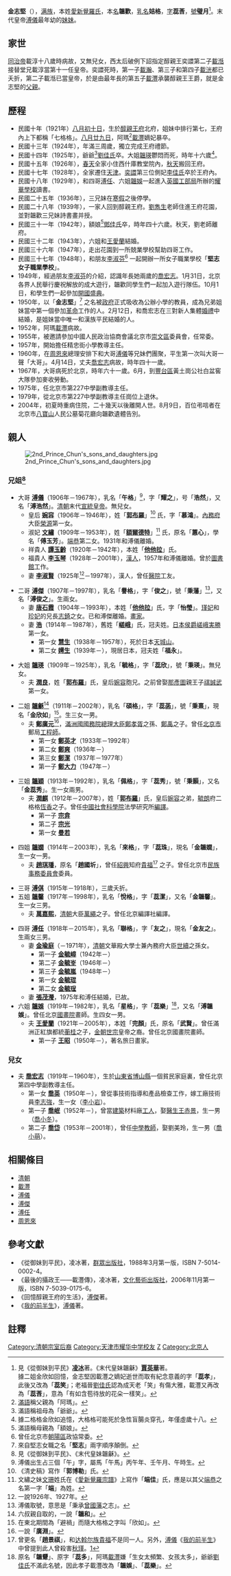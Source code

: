 {{東亞女性歷史人物
|名稱= 金志堅
|身份= [[醇親王府|醇親王府]]七格格<br />原[[北京市|北京市]]第227中學副教導主任
|畫像= [[檔案:Aisin-Gioro_Yunhuan.jpg|200px]]
|說明=
|姓= [[愛新覺羅|愛新覺羅]]〔{{lang-mnc|ᠠᡳᠰᡳᠨ<br> ᡤᡳᠣᡵᠣ|v=Aisin Gioro|a=Aisin Giuro}}〕
|名= 韞歡〔{{lang-mnc|ᠶᡡᠨᡥᡠᠸᠠᠨ|v=Yūnhuwan|a=Yvnhuwan}}〕
|姓名=
|字= 蕊莟
|官職=
|封爵=
|位號=
|封號=
|御稱號=
|湯沐邑=
|徽號=
|宮號1=
|宮號2=
|神號=
|尊號=
|乳名= 姞格
|幼名=
|兒名=
|童名=
|小字=
|號= 璧月
|法號=
|院號=
|其他名號= 金韞歡（學名）
|出生年= [[民國十年|民國十年]][[八月初十|八月初十日]]<br />{{birth date|1921|9|11}}
|出生地= {{ROC1}}[[北京|北京]][[醇親王府|醇親王府]]北府（今[[宋慶齡故居|宋慶齡故居]]）
|婚年= 1950年2月12日
|逝世年= 2004年[[夏|夏]]（83歲）
|逝世地= {{PRC}}北京市
|諡號=
|墳墓=
|父親= [[載灃|載靜雲]]
|嫡母=
|母親= [[鄧佳氏|鄧佳氏]]
|夫= [[喬宏志|喬宏志]]
|婚姻名份=
|夫之父=
|夫之母=
|夫之嫡母=
|夫之元配=
|夫之正室=
|夫之繼室=
|夫之平妻=
|夫之側室=
|兄弟=
|姊妹=
|嫡兄弟=
|嫡姊妹=
|庶兄弟=
|庶姊妹=
|同胞兄弟= 三哥 [[溥倛|溥倛]]<br />四哥 [[金友之|金友之]]
|同胞姊妹= 四姐 [[金韞嫺_(皇妹)|金韞嫺]]<br />五姐 [[金韞馨|金韞馨]]<br />六姐 [[溥韞娛|溥韞娛]]
|異母兄弟= 大哥 [[溥仪|溥浩然]]<br />二哥 [[溥傑|溥傑]]
|異母姊妹= 大姐 [[韞瑛|韞瑛]]<br />二姐 [[金欣如|金欣如]]<br />三姐 [[金韞穎|金蕊秀]]
|異父兄弟=
|異父姊妹=
|繼兄弟=
|繼姊妹=
|子= 大兒子 [[喬岷|喬岷]]<br />二兒子 喬岱
|女= 大女兒 喬英
|養子=
|養女=
|繼子=
|繼女=
|注釋=}}

'''金志堅'''（{{bd|1921年|9月11日|2004年||catIdx=J金志堅 (皇妹)}}），[[满族|满族]]，本姓[[愛新覺羅氏|愛新覺羅氏]]，本[[名|名]]'''韞歡'''，[[乳名|乳名]]'''姞格'''，[[表字|字]]'''蕊莟'''，[[號|號]]'''璧月'''<ref>見《從御妹到平民》'''[[凌冰|凌冰]]'''著。《末代皇妹韞龢》'''[[賈英華|賈英華]]'''著。<br />
據二姐金欣如回憶，金志堅因載灃之嫡妃逝世而取有紀念意義的字「'''蕊孝'''」，此後又改為「'''蕊笑'''」；老福晉[[劉佳氏|劉佳氏]]認為成天老「笑」有傷大雅，載灃又再改為「'''蕊莟'''」，意為「有如含苞待放的花朵一樣笑」。</ref>。末代皇帝[[溥儀|溥儀]]最年幼的[[兄弟姊妹|妹妹]]。

== 家世 ==
[[同治帝|同治帝]]載淳十八歲時病故，又無兒女，西太后破例下詔指定醇親王奕譞第二子[[載湉|載湉]]接替堂兄載淳當第十一任皇帝。奕譞死時，第一子[[載瀚|載瀚]]、第三子和第四子[[載洸|載洸]]都已夭折，第二子載湉已當皇帝，於是由最年長的第五子[[載灃|載灃]]承襲醇親王王爵，就是金志堅的[[父親|父親]]。

== 歷程 ==
*民國十年（1921年）[[八月初十|八月初十日]]，生於[[醇親王府|醇親王府]]北府，姐妹中排行第七，王府內上下都稱「七格格」。[[八月廿九|八月廿九日]]，阿瑪<ref>[[滿語|滿語]]稱父親為「阿瑪」。</ref>[[載灃|載灃]]嫡妃暴卒。
*民國十三年（1924年），年滿三周歲，獨立完成王府禮節。
*民國十四年（1925年），爺爺<ref>滿語稱祖母為「爺爺」。</ref>[[侧福晋刘佳氏|劉佳氏]]卒。大姐[[韞瑛|韞瑛]]鬱悶而死，時年十六歲<ref>據二格格金欣如追憶，大格格可能死於急性盲腸炎穿孔，年僅虛歲十八。</ref>。
*民國十五年（1926年），[[春天|春天]]全家小住西什庫教堂院內，[[秋天|秋天]]搬回王府。
*民國十七年（1928年），全家遷住[[天津|天津]]。[[奕譞|奕譞]]第三位側妃[[李佳氏|李佳氏]]卒於王府內。
*民國十八年（1929年），和四哥[[溥任|溥任]]、六姐[[韞娛|韞娛]]一起進入[[英國|英國]][[工部局|工部局]]所辦的[[天津市耀华中学|耀華學校]]讀書。
*民國二十五年（1936年），三兄妹在[[寒假|寒假]]之後停學。
*民國二十八年（1939年），一家人回到醇親王府。[[劉雋生|劉雋生]]老師住進王府花園，並對韞歡三兄妹詩書畫并授。
*民國三十一年（1942年），額娘<ref>滿語稱母親為「額娘」。</ref>[[鄧佳氏|鄧佳氏]]卒，時年四十六歲。秋天，劉老師離府。
*民國三十二年（1943年），六姐和[[王愛蘭|王愛蘭]]結婚。
*民國三十六年（1947年），走出花園到一所兢業學校幫助四哥工作。
*民國三十七年（1948年），和朋友[[李淑芬|李淑芬]]<ref>曾任北京市[[朝陽區|朝陽區]]政協常委。</ref> 一起開辦一所女子職業學校「'''堅志女子職業學校'''」。
*1949年，經過朋友[[李淑芬|李淑芬]]的介紹，認識年長她兩歲的[[喬宏志|喬宏志]]。1月31日，北京各界人民舉行慶祝解放的成大遊行，韞歡同學生們一起加入遊行隊伍。10月1日，和學生們一起參加[[中华人民共和国开国大典|開國盛典]]。
*1950年，以「'''金志堅'''」<ref>來自堅志女職之名「'''堅志'''」兩字順序顛倒。</ref> 之名被[[政府|政府]]正式吸收為公辦小學的教員，成為兄弟姐妹當中第一個參加[[革命|革命]]工作的人。2月12日，和喬宏志在三對新人集體[[婚禮|婚禮]]中結婚，是姐妹當中唯一和漢族平民結婚的人。
*1952年，阿瑪[[載灃|載灃]]病故。
*1955年，被邀請參加中國人民政治協商會議北京市[[崇文區|崇文區]]委員會，任常委。
*1957年，開始擔任精忠街小學教導主任。
*1960年，在[[周恩來|周恩來]]總理安排下和大哥[[溥儀|溥儀]]等兄妹們團聚，平生第一次叫大哥一聲「大哥」。4月14日，丈夫[[喬宏志|喬宏志]]病故，時年四十一歲。
*1967年，大哥病死於北京，時年六十一歲。6月，到[[豐台區|豐台區]]黃土崗公社白盆窖大隊參加麥收勞動。
*1975年，任北京市第227中學副教導主任。
*1979年，從北京市第227中學副教導主任崗位上退休。
*2004年，初夏時重病住院，二十幾天以後離開人世。8月9日，百位弔唁者在北京市[[八寶山|八寶山]]人民公墓菊花廳向韞歡遺體告別。

== 親人 ==
[[File:2nd_Prince_Chun's_sons_and_daughters.jpg|thumb]]
=== 兄姐<ref>見《從御妹到平民》、《末代皇妹韞龢》。</ref> ===
*大哥 '''[[溥儀|溥儀]]'''（1906年－1967年），乳名「'''午格'''」<ref>溥儀出生占三個「午」字，屬馬「午馬」丙午年、壬午月、午時生。</ref>，字「'''耀之'''」，号「'''浩然'''」，又名「'''溥浩然'''」。[[清朝|清朝]]末代[[宣統皇帝|宣統皇帝]]。無兒女。
**皇后 '''[[婉容|婉容]]'''（1906年－1946年），姓「'''[[郭布羅|郭布羅]]'''」<ref>《清史稿》寫作「'''郭博勒'''」氏。</ref> 氏，字「'''慕鴻'''」。[[內務府|內務府]]大臣[[榮源|榮源]]第一女。
**淑妃 '''[[文繡|文繡]]'''（1909年－1953年），姓「'''[[額爾德特|額爾德特]]'''」<ref>文繡之妹[[文珊|文珊]]姓氏在《[[愛新覺羅宗譜|愛新覺羅宗譜]]》上寫作「'''端佳'''」氏，應是以其父[[端恭|端恭]]之名第一字「'''端'''」為姓。</ref> 氏，原名「'''蕙心'''」，學名「'''傅玉芳'''」。[[端恭|端恭]]第二女。1931年和溥儀離婚。
**祥貴人 '''[[譚玉齡|譚玉齡]]'''（1920年－1942年），本姓「'''[[他他拉|他他拉]]'''」氏。
**福貴人 '''[[李玉琴|李玉琴]]'''（1928年－2001年），[[漢人|漢人]]，1957年和溥儀離婚。曾於[[圖書館|圖書館]]工作。
**妻 '''[[李淑賢|李淑賢]]'''（1925年<ref>一說1926年、1927年。</ref>－1997年），漢人，曾任[[醫院|醫院]]工友。

*二哥 '''[[溥傑|溥傑]]'''（1907年－1997年），乳名「'''譽格'''」，字「'''俊之'''」，號「'''秉藩'''」<ref>溥儀取號，意思是「秉承[[曾國藩|曾國藩]]之志」。</ref>，又名「'''溥俊之'''」。生兩女。
**妻 '''[[唐石霞|唐石霞]]'''（1904年－1993年），本姓「'''[[他他拉|他他拉]]'''」氏，字「'''怡瑩'''」。[[瑾妃|瑾妃]]和[[珍妃|珍妃]]的兄長[[志錡|志錡]]之女。已和溥傑離婚。[[畫家|畫家]]。
**妻 '''[[嵯峨浩|浩]]'''（1914年－1987年），舊姓「'''[[嵯峨|嵯峨]]'''」氏，冠夫姓。[[日本|日本]][[侯爵|侯爵]][[嵯峨実勝|嵯峨実勝]]第一女。
***第一女 '''[[慧生_(愛新覺羅氏)|慧生]]'''（1938年－1957年），死於日本[[天城山|天城山]]。
***第二女 '''[[福永嫮生|嫮生]]'''（1939年－），現居日本，冠夫姓「'''福永'''」。

*大姐 '''[[韞瑛|韞瑛]]'''（1909年－1925年），乳名「'''毓格'''」，字「'''蕊欣'''」，號「'''秉瑛'''」。無兒女。
**夫 '''[[潤良|潤良]]'''，姓「'''[[郭布羅|郭布羅]]'''」氏，皇后[[婉容|婉容]]胞兄。之前曾娶[[那彥圖|那彥圖]]親王子[[祺誠武|祺誠武]]第一女。

*二姐 '''[[韞龢|韞龢]]'''<ref>六叔親自取的，一說「'''韞和'''」。</ref>（1911年－2002年），乳名「'''碩格'''」，字「'''蕊菡'''」，號「'''秉熹'''」，現名「'''金欣如'''」<ref>在東北期間為「避禍」而隨大格格之字叫「欣如」。</ref>。生三女一男。
**夫 '''[[鄭廣元|鄭廣元]]'''<ref>一說「'''廣淵'''」。</ref>，[[滿洲國國務院|滿洲國國務院]][[總理大臣|總理大臣]][[鄭孝胥|鄭孝胥]]之孫、[[鄭禹|鄭禹]]之子。曾任[[北京市|北京市]]郵局[[工程師|工程師]]。
***第一女 '''[[鄭英才|鄭英才]]'''（1933年－1992年）  
***第二女 '''[[鄭爽_(金欣如之女)|鄭爽]]'''（1936年－）
***第三女 '''[[鄭潔_(金欣如之女)|鄭潔]]'''（1937年－1977年）
***第一子 '''[[鄭大力|鄭大力]]'''（1947年－）

*三姐 '''[[韞穎|韞穎]]'''（1913年－1992年），乳名「'''佩格'''」，字「'''蕊秀'''」，號「'''秉顥'''」，又名「'''金蕊秀'''」。生一女兩男。
**夫 '''[[潤麒|潤麒]]'''（1912年－2007年），姓「'''[[郭布羅|郭布羅]]'''」氏，皇后[[婉容|婉容]]之弟，[[毓朗|毓朗]]府二格格[[恆香|恆香]]之子。曾任[[中國社會科學院|中國社會科學院]]法學研究所[[編譯|編譯]]。
***第一子 '''[[宗弇|宗弇]]'''
***第二子 '''[[宗光|宗光]]'''
***第一女 '''[[曼若|曼若]]'''

*四姐 '''[[韞嫺|韞嫺]]'''（1914年－2003年），乳名「'''來格'''」，字「'''蕊珠'''」，現名「'''金韞嫺'''」，生一女一男。
**夫 '''[[趙琪璠|趙琪璠]]'''，原名「'''趙國圻'''」，曾任[[紹興|紹興]]知府[[貴福_(繙譯進士)|貴福]]<ref>曾更名「'''趙景祺'''」，和[[达斡尔族|达斡尔族]][[贵福_(达斡尔族)|貴福]]不是同一人。另外，[[溥儀|溥儀]]《[[我的前半生|我的前半生]]》中曾提到此人曾殺害[[秋瑾|秋瑾]]。[http://bj.163.com/07/1126/14/3U7VDJ6T0038006L.html]{{dead link|date=2018年4月 |bot=InternetArchiveBot |fix-attempted=yes }}</ref> 之子。曾任北京市[[民族事務委員會|民族事務委員會]]委員。

*三哥 '''[[溥倛|溥倛]]'''（1915年－1918年），三歲夭折。
*五姐 '''[[韞馨|韞馨]]'''（1917年－1998年），乳名「'''悅格'''」，字「'''蕊潔'''」，又名「'''金韞馨'''」。生一女三男。
**夫 '''[[萬嘉熙|萬嘉熙]]'''，[[清朝|清朝]]大臣[[萬繩|萬繩]]之子。曾任北京編譯社編譯。

*四哥 '''[[溥任|溥任]]'''（1918年－2015年），乳名「'''聯格'''」，字「'''友之'''」，現名「'''金友之'''」。生兩女三男。
**妻 '''[[金瑜庭|金瑜庭]]'''（－1971年），[[清朝|清朝]]文華殿大學士兼內務府大臣[[世續|世續]]之孫女。
***第一子 '''[[金毓嶂|金毓嶂]]'''（1942年－）
***第二子 '''[[金毓峑|金毓峑]]'''（1946年－）
***第三子 '''[[金毓嵐|金毓嵐]]'''（1948年－）
***第一女 '''[[金毓琨|金毓琨]]'''
***第二女 '''[[金毓珵|金毓珵]]'''
**妻 '''[[張茂瀅|張茂瀅]]'''，1975年和溥任結婚，已故。
*六姐 '''[[韞娛|韞娛]]'''（1919年－1982年），乳名「'''星格'''」，字「'''蕊樂'''」<ref>原名「'''韞顰'''」、原字「'''蕊多'''」，阿瑪[[載灃|載灃]]嫌「生女太頻繁、女孩太多」，爺爺[[劉佳氏|劉佳氏]]不滿此名號，因此孝子載灃改為「'''韞娛'''」、「'''蕊樂'''」。</ref>，又名「'''溥韞娛'''」。曾任北京[[國畫院|國畫院]]畫師。生四女一男。
**夫 '''[[王愛蘭|王愛蘭]]'''（1921年－2005年），本姓「'''完顏'''」氏，原名「'''武賢'''」。曾任滿洲正紅旗都統[[蘅桂|蘅桂]]之子，[[金朝|金朝]][[金世宗|世宗]]皇帝之裔。曾任北京國畫院畫師。
***第一子 '''[[王昭_(韞娛之子)|王昭]]'''（1950年－），著名旅日畫家。

=== 兒女 ===
*夫 '''[[喬宏志|喬宏志]]'''（1919年－1960年），生於[[山東省|山東省]][[博山县_(清朝)|博山縣]]一個貧民家庭裏，曾任北京第四中學副教導主任。
**第一女 '''[[喬英_(韞歡之女)|喬英]]'''（1950年－），曾從事技術指導和產品檢查工作，嫁工廠技術員[[李志強|李志強]]，生一女（[[李小岩|李小岩]]）。
**第一子 '''[[喬岷|喬岷]]'''（1952年－），曾當[[建築|建築]]材料廠[[工人|工人]]，娶[[醫生|醫生]][[王赤景|王赤景]]，生一男（[[喬小冬|喬小冬]]）。
**第二子 '''[[喬岱_(韞歡之子)|喬岱]]'''（1953年－2001年），曾任[[中學|中學]][[教師|教師]]，娶劉美玲，生一男（[[喬小萌|喬小萌]]）。

== 相關條目==
*[[清朝|清朝]]
*[[載灃|載灃]]
*[[溥儀|溥儀]]
*[[溥傑|溥傑]]
*[[溥任|溥任]]
*[[周恩來|周恩來]]

==參考文獻==
*《從御妹到平民》，凌冰著，[[群眾出版社|群眾出版社]]，1988年3月第一版，ISBN 7-5014-0002-4。
*《最後的攝政王——載灃傳》，凌冰著，[[文化藝術出版社|文化藝術出版社]]，2006年11月第一版，ISBN 7-5039-0175-6。
*《回憶醇親王府的生活》，[[溥傑|溥傑]]著。
*《[[我的前半生|我的前半生]]》，[[溥儀|溥儀]]著。

== 註釋 ==
{{Reflist}}
{{清逊帝皇室}}
{{醇親王府世譜}}
{{DEFAULTSORT:J}}
[[Category:清朝宗室后裔|Category:清朝宗室后裔]]
[[Category:天津市耀华中学校友|Category:天津市耀华中学校友]]
[[Category:金姓|Z]]
[[Category:北京人|Category:北京人]]